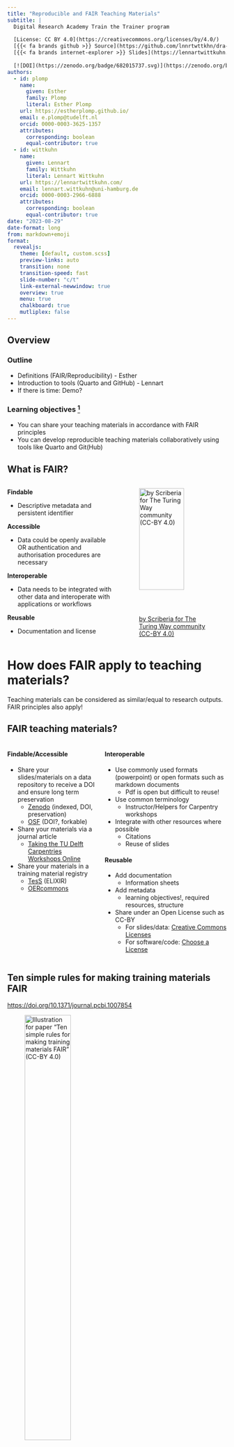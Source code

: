 ```yaml
---
title: "Reproducible and FAIR Teaching Materials"
subtitle: |
  Digital Research Academy Train the Trainer program
  
  [License: CC BY 4.0](https://creativecommons.org/licenses/by/4.0/)
  [{{< fa brands github >}} Source](https://github.com/lnnrtwttkhn/dra-fair-teaching)
  [{{< fa brands internet-explorer >}} Slides](https://lennartwittkuhn.com/dra-fair-teaching/)
  
  [![DOI](https://zenodo.org/badge/682015737.svg)](https://zenodo.org/badge/latestdoi/682015737)
authors:
  - id: plomp
    name:
      given: Esther
      family: Plomp
      literal: Esther Plomp
    url: https://estherplomp.github.io/
    email: e.plomp@tudelft.nl
    orcid: 0000-0003-3625-1357
    attributes:
      corresponding: boolean
      equal-contributor: true
  - id: wittkuhn
    name:
      given: Lennart
      family: Wittkuhn
      literal: Lennart Wittkuhn
    url: https://lennartwittkuhn.com/
    email: lennart.wittkuhn@uni-hamburg.de
    orcid: 0000-0003-2966-6888
    attributes:
      corresponding: boolean
      equal-contributor: true
date: "2023-08-29"
date-format: long
from: markdown+emoji
format:
  revealjs:
    theme: [default, custom.scss]
    preview-links: auto
    transition: none
    transition-speed: fast
    slide-number: "c/t"
    link-external-newwindow: true
    overview: true
    menu: true
    chalkboard: true
    mutliplex: false
---
```


## Overview

::: {.fragment}

### Outline

- Definitions (FAIR/Reproducibility) - Esther
- Introduction to tools (Quarto and GitHub) - Lennart
- If there is time: Demo?

:::

::: {.fragment}

### Learning objectives ^[thanks to Digital Research Academy didactics lesson by Julia Pauquet :pray:] 

- You can share your teaching materials in accordance with FAIR principles
- You can develop reproducible teaching materials collaboratively using tools like Quarto and Git(Hub)

:::

## What is FAIR? 

::: columns
::: {.column width="50%"}
::: {.fragment}

**Findable**

- Descriptive metadata and persistent identifier

**Accessible**

- Data could be openly available OR authentication and authorisation procedures are necessary

**Interoperable**

- Data needs to be integrated with other data and interoperate with applications or workflows

**Reusable**

- Documentation and license

:::
:::

::: {.column width="50%"}
::: {.fragment}

![[by Scriberia for The Turing Way community (CC-BY
4.0)](https://zenodo.org/record/3678226/files/FAIRPrinciples.jpg?download=1)](https://zenodo.org/record/3678226/files/FAIRPrinciples.jpg?download=1){width="80%"
fig-align="center"}

:::
:::
:::

# How does FAIR apply to teaching materials? 

Teaching materials can be considered as similar/equal to research outputs.
FAIR principles also apply! 

## FAIR teaching materials? 
::: columns
::: {.column width="42%"}
::: {.fragment}

#### Findable/Accessible

- Share your slides/materials on a data repository to receive a DOI and ensure long term preservation
  - [Zenodo](https://zenodo.org/) (indexed, DOI, preservation)
  - [OSF](https://osf.io/) (DOI?, forkable)
- Share your materials via a journal article 
  - [Taking the TU Delft Carpentries Workshops Online](https://doi.org/10.7191/jeslib.2022.1221 (2022))
- Share your materials in a training material registry
  - [TesS](https://tess.elixir-europe.org/) (ELIXIR)
  - [OERcommons](https://oercommons.org/)

:::
:::

::: {.column width="58%"}
::: {.fragment}

#### Interoperable

- Use commonly used formats (powerpoint) or open formats such as markdown documents 
  - Pdf is open but difficult to reuse!
- Use common terminology
  - Instructor/Helpers for Carpentry workshops
- Integrate with other resources where possible 
  - Citations
  - Reuse of slides

:::

::: {.fragment}

#### Reusable

- Add documentation
  - Information sheets
- Add metadata
  - learning objectives!, required resources, structure
- Share under an Open License such as CC-BY
  - For slides/data: [Creative Commons Licenses](https://creativecommons.org/licenses/) 
  - For software/code: [Choose a License](https://choosealicense.com/) 
  
:::
:::
:::

## Ten simple rules for making training materials FAIR

[https://doi.org/10.1371/journal.pcbi.1007854](https://doi.org/10.1371/journal.pcbi.1007854)

![[Illustration for paper "Ten simple rules for making training materials FAIR" (CC-BY
4.0)](https://zenodo.org/record/3593258/files/10%20simple%20rules%20for%20making%20training%20materials%20FAIR.jpg?download=1)](https://zenodo.org/record/3593258/files/10%20simple%20rules%20for%20making%20training%20materials%20FAIR.jpg?download=1){width="50%"
fig-align="center"}

# "Reproducible and FAIR Teaching Materials"

## What is Reproducibility?

*"\[...\] when the same analysis steps performed on the same dataset
\[...\] produce the same answer."* ([Turing
Way](https://the-turing-way.netlify.app/reproducible-research/overview/overview-definitions))

![[by Scriberia for The Turing Way community (CC-BY
4.0)](https://zenodo.org/record/3678226/files/ReproducibleDefinitionGrid.jpg?download=1)](https://zenodo.org/record/3678226/files/ReproducibleDefinitionGrid.jpg?download=1){width="50%"
fig-align="center"}

## How does reproducibility apply to teaching materials? 

Comes close to the Interoperability and Reusable principles: 

- Integrating materials
- Formatting
- Software/code
- Similar learning goals/objectives and outcomes

::: fragment

**Practice what you preach!**

By setting up your teaching materials in a reproducible manner, you demonstrate the value of reproducibility directly

:::

## FAIR and reproducible training materials are beneficial to you! 

::: columns
::: {.column width="50%"}
::: {.fragment}

- Information sheets saves time in sharing information
- Clear communication (or you can update the information!)
- Saves time in on-boarding/re-using materials
- Preserved & Findable
- Easy to share within and outside your team
- Provides you and collaborators with credit (visibility, DOI, citations)

:::
:::

::: {.column width="50%"}
::: {.fragment}

![[by Scriberia for The Turing Way community (CC-BY
4.0)](https://zenodo.org/record/5706310/files/recognition.jpg?download=1)](https://zenodo.org/record/5706310/files/recognition.jpg?download=1){width="80%"
fig-align="center"}
:::
:::
:::

# Questions about FAIR/Reproducible?

# Break

```r
library(countdown)
countdown(minutes = 3, seconds = 0)
```

# What is Quarto?

## About Quarto

::: {.incremental}
- [Quarto](https://quarto.org/) is a new, open-source, scientific and technical publishing system
- **Publish reproducible** presentations, websites, blogs, and books in HTML, PDF, MS Word, ePub, etc.
- **Consistent implementation** of features across outputs: tabsets, code-folding, syntax highlighting, etc.
- **Beginner-friendly** with helpful guardrails for new learners, incl. YAML completion, informative syntax errors, etc.
- **Multi-language** support for R, Python, Julia, Observable and more functions via Jupyter
- Quarto extends [RMarkdown](https://rmarkdown.rstudio.com/) and shares similarities with [Juypter Notebooks](https://jupyter.org/).
- Support and community

:::

![[Artwork from "Hello, Quarto" keynote by Julia Lowndes and Mine Çetinkaya-Rundel, presented at RStudio Conference 2022. Illustrated by Allison Horst.](https://allisonhorst.com/cetinkaya-rundel-lowndes-quarto-keynote)](https://cdn.myportfolio.com/45214904-6a61-4e23-98d6-b140f8654a40/c2ef45f1-4a68-4c7a-a43f-bdcf0f90e104_rw_3840.png?h=783eba914284e5adfb9feadcf4ba5f1e){width=70%}

## Features of Quarto presentations

```{=html}
<iframe width="100%" height="80%" src="https://quarto.org/docs/presentations/revealjs/demo/" title="Quarto Revealjs Demo"></iframe>
```

::: footer
taken from this [Quarto demo presentation](https://quarto.org/docs/presentations/revealjs/demo/) ([Source](https://github.com/quarto-dev/quarto-web/blob/main/docs/presentations/revealjs/demo/index.qmd))
:::

# Working on teaching materials *collaboratively*

## Why we need version control ...

:::: {.columns}
::: {.column width="42%"}
::: {.fragment}
... for **code** (text files)
![[&copy; Jorge Cham (phdcomics.com)](http://phdcomics.com/comics/archive/phd101212s.gif)](http://phdcomics.com/comics/archive/phd101212s.gif)
:::
:::
::: {.column width="58%"}
::: {.fragment}
... for **data** (binary files)
![[&copy; Jorge Cham (phdcomics.com)](http://phdcomics.com/comics/archive/phd052810s.gif)](http://phdcomics.com/comics/archive/phd052810s.gif)
:::
::: {.fragment}
**When everything is relevant ...**
:::
::: {.fragment}
**... track everything.**
:::
:::
::::

::: {.notes}
- Version control is relevant for anyone who wants to track the evolution of digital objects
- Credit: Adapted from [Slides on "Research Data Management with DataLad"](http://datasets.datalad.org/datalad/datalad-course/html/mpsc-introduction.html#/5) by Adina Wagner & Michael Hanke]
:::

## What is version control?

::: {.fragment}
*"Version control is a systematic approach to record changes made in a [...] set of files, over time. This allows you and your collaborators to track the history, see what changed, and recall specific versions later [...]"* ([Turing Way](https://the-turing-way.netlify.app/reproducible-research/vcs.html))
:::

::::: {.columns}

:::: {.column width="50%"}
::: {.fragment}
{{< fa laptop-code >}} keep track of changes in a directory (a "repository")

{{< fa code-commit >}} take snapshots ("commits") of your repo at any time

{{< fa timeline >}} know the history: what was changed when by whom

{{< fa code-compare >}} compare commits and go back to any previous state

{{< fa code-pull-request >}} work on parallel "branches" & flexibly "merge" them

![[by Scriberia for The Turing Way community (CC-BY 4.0)](https://zenodo.org/record/3695300/files/VersionControl.jpg?download=1)](https://zenodo.org/record/3695300/files/VersionControl.jpg?download=1){width=80% fig-align="center"}
:::
::::

:::: {.column width="50%"}
::: {.fragment}
{{< fa upload >}} "push" your repo to a "remote" location & share it

{{< fa brands github >}} {{< fa brands gitlab >}} share repos on platforms like GitHub or GitLab

{{< fa people-group >}} work together on the same files at the same time

{{< fa pen-to-square >}} others can read, copy, edit and suggest changes

{{< fa box-open >}} make your repo public and openly share your work

![[by Scriberia for The Turing Way community (CC-BY 4.0)](https://zenodo.org/record/3695300/files/FirstPullRequest.jpg?download=1)](https://zenodo.org/record/3695300/files/FirstPullRequest.jpg?download=1){width=84% fig-align="center"}
:::
::::
:::::

## Example: the GitHub repository for these slides

{{< fa brands internet-explorer >}} [github.com/lnnrtwttkhn/dra-fair-teaching](https://github.com/lnnrtwttkhn/dra-fair-teaching)

```{=html}
<iframe width="100%" height="74%" src="https://github.com/lnnrtwttkhn/dra-fair-teaching" title="DRA FAIR Teaching repository"></iframe>
```

::: {.notes}
- Practice what you preach
- Leading by example
:::

## More benefits of Git(Hub) for (teaching) project management

::: {.incremental}
- {{< fa bug >}} Discuss and plan your teaching preparation in [issues](https://github.com/features/issues) (even just with your future / past self)
- {{< fa comments >}}  Ask questions, share ideas and discuss with your community via [GitHub Discussions](https://github.com/features/discussions)
- {{< fa code-pull-request >}} Propose changes to the teaching materials using [pull requests](https://docs.github.com/en/pull-requests/collaborating-with-pull-requests/proposing-changes-to-your-work-with-pull-requests/about-pull-requests) ^[*pull* requests on GitHub, *merge* requests on GitLab]
- {{< fa code-fork >}} Create a [fork](https://docs.github.com/en/get-started/quickstart/fork-a-repo) of someone else's repository and extend their teaching materials
- {{< fa key >}} Manage access to your teaching materials with detailed [permissions and roles](https://docs.gitlab.com/ee/user/permissions.html)
- {{< fa book-medical >}} Add documentation to your repository or in a separate [wiki](https://docs.github.com/en/communities/documenting-your-project-with-wikis/about-wikis)
- {{< fa graduation-cap >}} Access to more features and tools for teaching via [GitHub Campus Global](https://education.github.com/)
:::

::: {.fragment}
**Note**

- {{< fa brands github >}} The dominance of GitHub (a for-profit company owned by Microsoft) is not uncontested (see [#GiveUpGitHub](https://sfconservancy.org/GiveUpGitHub/))
- {{< fa boxes-packing >}} A project on GitHub is not a FAIR archiving of scholarly outputs (see previous and following slides)
:::

::: {.notes}
- GitHub Copilot is a for-profit AI product trained with projects that were hosted on GitHub, including many that have licenses that require proper author attribution etc.
- GitHub has a for-profit software services contract with the USA Immigration and Customs Enforcement (ICE)
- Archiving on GitHub is not enough
:::

## Example: Collaborative workflow with issues and pull requests

{{< fa brands internet-explorer >}} [github.com/lnnrtwttkhn/dra-fair-teaching/issues/1](https://github.com/lnnrtwttkhn/dra-fair-teaching/issues/1)

```{=html}
<iframe width="100%" height="80%" src="https://github.com/lnnrtwttkhn/dra-fair-teaching/issues/1" title="Course Website"></iframe>
```

# Example: Research Data Management 101 Course at TU Delft Library (TNW RDM 101)

## Course Manual (Example of a [Quarto Book](https://quarto.org/docs/websites/))

**Summary:** This course provides PhD candidates with the essential knowledge and the core skills to manage research data according to best practice.

{{< fa brands internet-explorer >}} [estherplomp.github.io/TNW-RDM-101](https://estherplomp.github.io/TNW-RDM-101/)

```{=html}
<iframe width="100%" height="74%" src="https://estherplomp.github.io/TNW-RDM-101/" title="Course Website"></iframe>
```

# Example: Course on "Version Control of Code & Data" at the University of Hamburg

## Course Website (Example of a [Quarto Website](https://quarto.org/docs/websites/))

**Summary:** A hands-on seminar about version control of code and data using Git with curated online materials, interactive discussions, quizzes and exercises, targeted at (aspiring) researchers in Psychology & Neuroscience.

{{< fa brands internet-explorer >}} [lennartwittkuhn.com/version-control-course-uhh-ws23](https://lennartwittkuhn.com/version-control-course-uhh-ws23/)

```{=html}
<iframe width="100%" height="74%" src="https://lennartwittkuhn.com/version-control-course-uhh-ws23/" title="Course Website"></iframe>
```

::: {.notes}
- Course website is the main entry point for students before, during and after the course
- Contents: Overview, course details, schedule, information about the team, additional resources and course mechaniscs
- Practical advantage: Update course information independently from university websites that are out of your control
:::

## Version Control Book (Example for a [Quarto Book](https://quarto.org/docs/books/))

{{< fa brands internet-explorer >}} [lennartwittkuhn.com/version-control-book](https://lennartwittkuhn.com/version-control-book)

```{=html}
<iframe width="100%" height="80%" src="https://lennartwittkuhn.com/version-control-book" title="Version Control Book"></iframe>
```

## Create a DOI for your teaching materials with [Zenodo](https://zenodo.org/)

::::: {.fragment}
:::: {.columns}
::: {.column width="75%"}
> "*Zenodo, a CERN service, is an open dependable home for the long-tail of science, enabling researchers to share and preserve any research outputs in any size, any format and from any science.*" -- from the [Zenodo GitHub README](https://github.com/zenodo/zenodo)
:::
::: {.column width="25%"}
![[Zenodo Logo (CC0 license)](https://about.zenodo.org/)](https://about.zenodo.org/static/img/logos/zenodo-gradient-round.svg){height=20% fig-align="left"}
:::
::::
:::::

::: {.fragment}
#### Integrate your teaching materials on GitHub with Zenodo

> "*To **make your repositories easier to reference in academic literature**, you can create persistent identifiers, also known as Digital Object Identifiers (DOIs).
You can use the data archiving tool [Zenodo](https://zenodo.org/) to archive a repository on [GitHub.com](https://github.com/) and issue a DOI for the archive.*"
-- Details in the [GitHub documentation](https://docs.github.com/en/repositories/archiving-a-github-repository/referencing-and-citing-content)
:::

::::: {.fragment}
:::: {.columns}
::: {.column width="45%"}
1. Navigate to the [login page](https://zenodo.org/login) for Zenodo.
2. Click **Log in with GitHub**.
3. Review the information about access permissions, then click **Authorize zenodo**.
4. Navigate to the [Zenodo GitHub page](https://zenodo.org/account/settings/github/).
5. To the right of the name of the repository you want to archive, toggle the button to **On**.
:::
::: {.column width="55%"}
![["Making your project citable" by CodeRefinery (CC BY 4.0))](https://coderefinery.github.io/github-without-command-line/doi/)](https://coderefinery.github.io/github-without-command-line/_images/zenodo.png
){fig-align="left"}
:::
::::
:::::

::: {.notes}
- CERN, the European Organization for Nuclear Research, is one of the world's largest and most respected centres for scientific research.
:::

::: {.notes}
- Demonstration: We are now going to add a DOI to this presentation.
:::

## Summary

::: {.fragment}
### Learning objectives

- You can share your teaching materials in accordance with FAIR principles
- You can develop reproducible teaching materials collaboratively using tools like Quarto and Git(Hub)
:::

::: {.fragment}
### Demonstrations

- Archiving a GitHub repository on Zenodo
- Automated deployment of Quarto websites to GitHub Pages
:::

::: {.fragment}
### Resources

- [Quarto for Academics](https://quarto.org/docs/blog/posts/2023-05-22-quarto-for-academics/) by Mine Çetinkaya-Rundel
- [The Turing Way handbook to reproducible, ethical and collaborative data science](https://the-turing-way.netlify.app)
- Richard McElreath (2020). [Science as amateur software development](https://www.youtube.com/watch?v=zwRdO9_GGhY). YouTube
:::

## Thank you! :pray:

:::: {.columns}
::: {.column width="30%"}

![](https://avatars.githubusercontent.com/u/46314469?v=4)

#### Esther Plomp

{{< fa envelope >}} [e.plomp@tudelft.nl](mailto:e.plomp@tudelft.nl)<br>
{{< fa home-user >}} [estherplomp.github.io](https://estherplomp.github.io/)<br>
{{< fa brands github >}} [GitHub](https://github.com/EstherPlomp)<br>
{{< fa brands mastodon >}} [Mastodon](https://scholar.social/@toothFAIRy)

:::

::: {.column width="30%"}
![](https://avatars.githubusercontent.com/u/42233065?v=4)

#### Lennart Wittkuhn

{{< fa envelope >}} [lennart.wittkuhn@uni-hamburg.de](mailto:lennart.wittkuhn@uni-hamburg.de)<br>
{{< fa home-user >}} [lennartwittkuhn.com](https://lennartwittkuhn.com/)<br>
{{< fa brands github >}} [GitHub](https://github.com/lnnrtwttkhn)<br>
{{< fa brands mastodon >}} [Mastodon](https://fediscience.org/@lnnrtwttkhn)<br>
:::

::: {.column width="40%"}
{{< fa image >}} **Images:** [Scriberia with The Turing Way community](https://doi.org/10.5281/zenodo.3332807) (License: [CC BY 4.0](https://creativecommons.org/licenses/by/4.0/))

:computer: **Slides:** Slides are publicly available at [lennartwittkuhn.com/dra-fair-teaching](https://lennartwittkuhn.com/ddlitlab-presentation/)

:package: **Software:** Reproducible slides build with [Quarto](https://quarto.org/) and deployed to [GitHub Pages](https://pages.github.com/) using [GitHub Actions](https://github.com/features/actions) (details in the [Quarto docs](https://quarto.org/docs/publishing/github-pages.html))

{{< fa brands github >}} **Source:** Source code is available at [github.com/lnnrtwttkhn/dra-fair-teaching](https://github.com/lnnrtwttkhn/dra-fair-teaching)

:trackball: **DOI:** [10.5281/zenodo.8296951 ](https://zenodo.org/badge/latestdoi/682015737) (generated using GitHub + [Zenodo](https://zenodo.org/), see [GitHub docs](https://guides.github.com/activities/citable-code/))

{{< fa scale-balanced >}} **License:** Creative Commons Attribution 4.0 International ([CC BY 4.0](https://creativecommons.org/licenses/by/4.0/))

:speech_balloon: **Contact:** We welcome any feedback via [email](mailto:lennart.wittkuhn@uni-hamburg.de?cc=e.plomp@tudelft.nl) or [GitHub issues](https://github.com/lnnrtwttkhn/dra-fair-teaching/issues).
Thank you!
:::

::::


